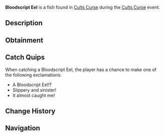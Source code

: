 {{FishInfobox
|image          = Bloodscript Eel.png
|rarity         = Limited
|event          = Cults Curse
|sea            = First Sea
|location       = [[Cults Curse]]
|sublocation    = 
|sources        = Fishing Rod
|radar_location = 
|prog_speed     = -70
|xp             = 2400
|weather        = 
|time           = 
|season         = 
|bait           = 
|base_weight    = 45
|base_value     = 6800
|weight_range   = 27
|base_chance    = 3
|base_resil     = 5
}}
'''Bloodscript Eel''' is a {{Rarity|Limited}} fish found in [[Cults Curse]] during the [[Cults Curse]] event.

== Description ==
{{Description|Slithering through scarlet currents, the Bloodscript Eel etches itself within the veins of the unwary.|Bestiary Entry}}

== Obtainment ==
{{Description|Can only be caught in the Cursed Pool.|Bestiary Hint}}
{{Fish Availability|
Cults Curse
|top_rods      = 
Leviathan's Fang Rod\66007.2\143183.7;
Free Spirit Rod\63950.6\141930.99;
Trident Rod\57846.54\128383.74;
No-Life Rod\52000.32\109549.52;
Seraphic Rod\51656.1\107804.95;
Plastic Rod\35566.65\83328.56;
Fischer's Rod\35553.39\83453.9;
Adventurer's Rod\34592.49\81198.39;
Azure Of Lagoon\49125.88\112530.66;
Ethereal Prism Rod\50926.53\105434.3;
Challenger's Rod\48543.58\103433.56;
Rod Of The Forgotten Fang\46445.49\97024.48;
Zeus Rod\40176.97\84940.77;
Rod Of The Depths\39992.63\83796.76;
Verdant Shear Rod\39549.5\83930.25;
Rod Of The Exalted One\39128.35\81357.49;
Blazebringer Rod\38995.87\82443.73;
Depthseeker Rod\38790.39\82427.74;
Avalanche Rod\33664.87\71574.56;
Volcanic Rod\31430.96\66450.27;
Steady Rod\11749.95\26311.22
|recommended   = Trident Rod
}}

== Catch Quips ==
When catching a Bloodscript Eel, the player has a chance to make one of the following exclamations:
* A Bloodscript Eel!?
* Slippery and sinister!
* It almost caught me!

== Change History ==
{{Change History|{{subst:Current Version}}}}

== Navigation ==
{{Fish Navbox|Cults Curse}}